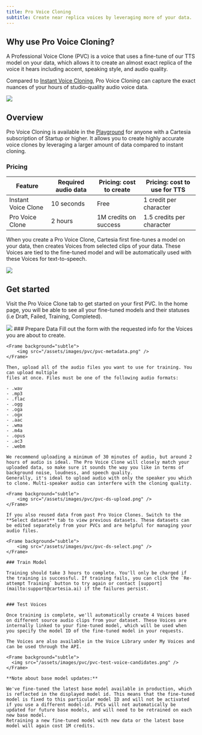```yaml
---
title: Pro Voice Cloning
subtitle: Create near replica voices by leveraging more of your data.
---
```


## Why use Pro Voice Cloning?

A Professional Voice Clone (PVC) is a voice that uses a fine-tune of our TTS model on your data, which allows it to create an almost exact replica of the voice it hears including accent, speaking style, and audio quality.

Compared to [Instant Voice Cloning](/build-with-cartesia/capability-guides/clone-voices), Pro Voice Cloning can capture the exact nuances of your hours of studio-quality audio voice data.

<Frame background="subtle">
  <img src="/assets/images/pvc/pvc-compare-ivc.png" />
</Frame>

## Overview

Pro Voice Cloning is available in the [Playground](https://play.cartesia.ai/pro-voice-cloning) for anyone with a Cartesia subscription of Startup or higher. It allows you to create highly accurate voice clones by leveraging a larger amount of data compared to instant cloning.

### Pricing

| Feature                  | Required audio data | Pricing: cost to create   | Pricing: cost to use for TTS |
| ------------------------ | ------------------- | ------------------------- | ---------------------------- |
| Instant Voice Clone      | 10 seconds          | Free                      | 1 credit per character       |
| Pro Voice Clone          | 2 hours             | 1M credits on success     | 1.5 credits per character    |

When you create a Pro Voice Clone, Cartesia first fine-tunes a model on your data, then creates Voices from selected clips of your data. These Voices are tied to the fine-tuned model and will be automatically used with these Voices for text-to-speech.

<Frame background="subtle">
  <img src="/assets/images/pvc/fine-tune-model.png" />
</Frame>

## Get started

Visit the Pro Voice Clone tab to get started on your first PVC. In the home page, you will be able to see all your fine-tuned models and their statuses (i.e Draft, Failed, Training, Completed).

<Frame background="subtle">
  <img src="/assets/images/pvc/create-pvc.png" />
</Frame>

<Steps>
    ### Prepare Data
    Fill out the form with the requested info for the Voices you are about to create.

    <Frame background="subtle">
        <img src="/assets/images/pvc/pvc-metadata.png" />
    </Frame>

    Then, upload all of the audio files you want to use for training. You can upload multiple
    files at once. Files must be one of the following audio formats:

    - .wav
    - .mp3
    - .flac
    - .ogg
    - .oga
    - .ogx
    - .aac
    - .wma
    - .m4a
    - .opus
    - .ac3
    - .webm

    We recommend uploading a minimum of 30 minutes of audio, but around 2 hours of audio is ideal. The Pro Voice Clone will closely match your uploaded data, so make sure it sounds the way you like in terms of background noise, loudness, and speech quality.
    Generally, it's ideal to upload audio with only the speaker you which to clone. Multi-speaker audio can interfere with the cloning quality.

    <Frame background="subtle">
        <img src="/assets/images/pvc/pvc-ds-upload.png" />
    </Frame>

    If you also reused data from past Pro Voice Clones. Switch to the **Select dataset** tab to view previous datasets. These datasets can be edited separately from your PVCs and are helpful for managing your audio files.

    <Frame background="subtle">
        <img src="/assets/images/pvc/pvc-ds-select.png" />
    </Frame>

    ### Train Model

    Training should take 3 hours to complete. You'll only be charged if the training is successful. If training fails, you can click the `Re-attempt Training` button to try again or contact [support](mailto:support@cartesia.ai) if the failures persist.


    ### Test Voices

    Once training is complete, we'll automatically create 4 Voices based on different source audio clips from your dataset. These Voices are internally linked to your fine-tuned model, which will be used when you specify the model ID of the fine-tuned model in your requests.

    The Voices are also available in the Voice Library under My Voices and can be used through the API.

    <Frame background="subtle">
      <img src="/assets/images/pvc/pvc-test-voice-candidates.png" />
    </Frame>

    **Note about base model updates:**

    We've fine-tuned the latest base model available in production, which is reflected in the displayed model id. This means that the fine-tuned model is fixed to this particular model ID and will not be activated if you use a different model-id. PVCs will not automatically be updated for future base models, and will need to be retrained on each new base model.
    Retraining a new fine-tuned model with new data or the latest base model will again cost 1M credits.

</Steps>
